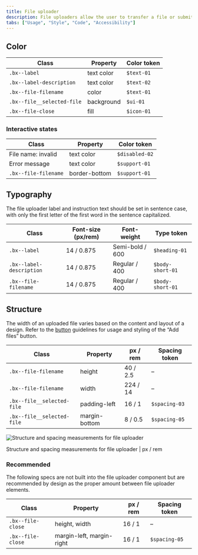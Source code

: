 ```yaml
---
title: File uploader
description: File uploaders allow the user to transfer a file or submit content of their own.
tabs: ["Usage", "Style", "Code", "Accessibility"]
---
```


## Color

| Class                      | Property   | Color token |
| -------------------------- | ---------- | ----------- |
| `.bx--label`               | text color | `$text-01`  |
| `.bx--label-description`   | text color | `$text-02`  |
| `.bx--file-filename`       | color      | `$text-01`  |
| `.bx--file__selected-file` | background | `$ui-01`    |
| `.bx--file-close`          | fill       | `$icon-01`  |

### Interactive states

| Class                | Property      | Color token    |
| -------------------- | ------------- | -------------- |
| File name: invalid   | text color    | `$disabled-02` |
| Error message        | text color    | `$support-01`  |
| `.bx--file-filename` | border-bottom | `$support-01`  |

## Typography

The file uploader label and instruction text should be set in sentence case, with only the first letter of the first word in the sentence capitalized.

| Class                    | Font-size (px/rem) | Font-weight     | Type token       |
| ------------------------ | ------------------ | --------------- | ---------------- |
| `.bx--label`             | 14 / 0.875         | Semi-bold / 600 | `$heading-01`    |
| `.bx--label-description` | 14 / 0.875         | Regular / 400   | `$body-short-01` |
| `.bx--file-filename`     | 14 / 0.875         | Regular / 400   | `$body-short-01` |

## Structure

The width of an uploaded file varies based on the content and layout of a design. Refer to the [button](/components/button/usage) guidelines for usage and styling of the “Add files” button.

| Class                      | Property      | px / rem | Spacing token |
| -------------------------- | ------------- | -------- | ------------- |
| `.bx--file-filename`       | height        | 40 / 2.5 | –             |
| `.bx--file-filename`       | width         | 224 / 14 | –             |
| `.bx--file__selected-file` | padding-left  | 16 / 1   | `$spacing-03` |
| `.bx--file__selected-file` | margin-bottom | 8 / 0.5  | `$spacing-05` |

<div className="image--fixed">

![Structure and spacing measurements for file uploader](images/file-uploader-style-1.png)

</div>

<Caption>
  Structure and spacing measurements for file uploader | px / rem
</Caption>

### Recommended

The following specs are not built into the file uploader component but are recommended by design as the proper amount between file uploader elements.

| Class             | Property                  | px / rem | Spacing token |
| ----------------- | ------------------------- | -------- | ------------- |
| `.bx--file-close` | height, width             | 16 / 1   | –             |
| `.bx--file-close` | margin-left, margin-right | 16 / 1   | `$spacing-05` |

